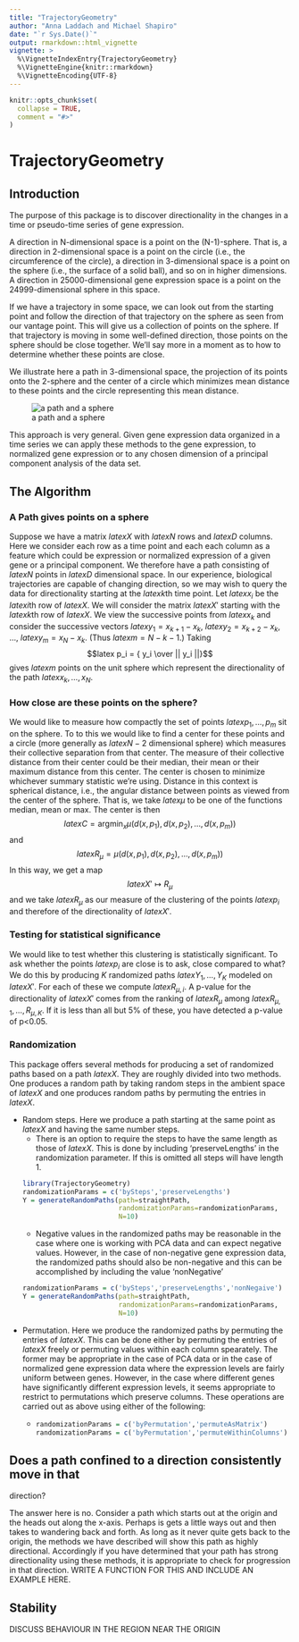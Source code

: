 ```yaml
---
title: "TrajectoryGeometry"
author: "Anna Laddach and Michael Shapiro"
date: "`r Sys.Date()`"
output: rmarkdown::html_vignette
vignette: >
  %\VignetteIndexEntry{TrajectoryGeometry}
  %\VignetteEngine{knitr::rmarkdown}
  %\VignetteEncoding{UTF-8}
---
```


```r
knitr::opts_chunk$set(
  collapse = TRUE,
  comment = "#>"
)
```
# TrajectoryGeometry

## Introduction

The purpose of this package is to discover directionality in the
changes in a time or pseudo-time series of gene expression.  

A direction in N-dimensional space is a point on the (N-1)-sphere.
That is, a direction in 2-dimensional space is a point on the circle
(i.e., the circumference of the circle), a direction in 3-dimensional
space is a point on the sphere (i.e., the surface of a solid ball),
and so on in higher dimensions. A direction in 25000-dimensional gene
expression space is a point on the 24999-dimensional sphere in this
space. 

If we have a trajectory in some space, we can look out from the
starting point and follow the direction of that trajectory on the
sphere as seen from our vantage point.  This will give us a collection
of points on the sphere.  If that trajectory is moving in some
well-defined direction, those points on the sphere should be close
together.  We'll say more in a moment as to how to determine whether
these points are close.

We illustrate here a path in 3-dimensional space, the projection of
its points onto the 2-sphere and the center of a circle which
minimizes mean distance to these points and the circle representing
this mean distance.

![a path and a sphere](pathAndSphere.png)

This approach is very general.  Given gene expression data organized
in a time series we can apply these methods to the gene expression, to
normalized gene expression or to any chosen dimension of a principal
component analysis of the data set.

## The Algorithm

### A Path gives points on a sphere

Suppose we have a matrix $latex X$ with $latex N$ rows and $latex D$
columns. Here we consider each row as a time point and each each
column as a feature which could be expression or normalized expression
of a given gene or a principal component.  We therefore have a
path consisting of $latex N$ points in $latex D$ dimensional space.
In our experience, biological trajectories are capable of changing
direction, so we may wish to query the data for directionality
starting at the $latex k$th time point.  Let $latex x_i$ be the $latex
i$th row of $latex X$.  We will consider the matrix $latex X'$
starting with the $latex k$th row of $latex X$. We view the successive
points from $latex x_k$ and consider the successive vectors $latex
y_1=x_{k+1} - x_k$, $latex y_2=x_{k+2} - x_k$, ..., $latex y_m=x_{N} -
x_k$.  (Thus $latex m = N - k - 1$.)  Taking $$latex p_i = { y_i \over
|| y_i ||}$$ gives $latex m$ points on the unit sphere which represent
the directionality of the path $latex x_k, \dots, x_N$.

### How close are these points on the sphere?

We would like to measure how compactly the set of points $latex
p_1,\dots,p_m$ sit on the sphere.  To to this we would like to find a
center for these points and a circle (more generally as $latex N-2$
dimensional sphere) which measures their collective
separation from that center.  The measure of their collective distance
from their center could be their median, their mean or their maximum
distance from this center.  The center is chosen to minimize whichever
summary statistic we're using.  Distance in this context is spherical
distance, i.e., the angular distance between points as viewed from the
center of the sphere.  That is, we take $latex \mu$ to be one of the
functions median, mean or max.  The center is then
$$latex C = {\mathrm{argmin}}_x
\mu(d(x,p_1),d(x,p_2),\dots,d(x,p_m))$$
and
$$latex R_\mu = \mu(d(x,p_1),d(x,p_2),\dots,d(x,p_m))$$
In this way, we get a map 
$$latex X' \mapsto R_\mu $$ 
and we take $latex R_\mu$ as our measure of the clustering of the
points $latex p_i$ and therefore of the directionality of $latex X'$. 

### Testing for statistical significance

We would like to test whether this clustering is statistically
significant.  To ask whether the points $latex p_i$ are close is to
ask, close compared to what?  We do this by producing $K$ randomized paths
$latex Y_1, \dots, Y_K$ modeled on $latex X'$.  For each of these we
compute $latex R_{\mu,i}$.  A p-value for the directionality of $latex
X'$ comes from the ranking of $latex R_\mu$ among $latex R_{\mu,1},
\dots, R_{\mu,K}$.  If it is less than all but 5% of these, you have
detected a p-value of p<0.05.

### Randomization

This package offers several methods for producing a set of randomized
paths based on a path $latex X$.  They are roughly divided into two
methods.  One produces a random path by taking random steps in the
ambient space of $latex X$  and one produces random paths by permuting
the entries in $latex X$.

* Random steps.  Here we produce a path starting at the same point as
  $latex X$ and having the same number steps.  
  * There is an option to require the steps to have the same length as
  those of $latex X$.  This is done by including 'preserveLengths' in
  the randomization parameter.  If this is omitted all steps will have
  length 1.
  ```r
  library(TrajectoryGeometry)
  randomizationParams = c('bySteps','preserveLengths')
  Y = generateRandomPaths(path=straightPath,
                          randomizationParams=randomizationParams,
                          N=10)
  ```
  * Negative values in the randomized paths may be reasonable in the
  case where one is working with PCA data and can expect negative
  values. However, in the case of non-negative gene expression data,
  the randomized paths should also be non-negative and this can be
  accomplished by including the value 'nonNegative'
  ```r
  randomizationParams = c('bySteps','preserveLengths','nonNegaive')
  Y = generateRandomPaths(path=straightPath,
                          randomizationParams=randomizationParams,
                          N=10)
  ```
* Permutation.  Here we produce the randomized paths by permuting the
  entries of $latex X$.  This can be done either by permuting the
  entries of $latex X$ freely or permuting values within each column
  spearately.  The former may be appropriate in the case of PCA data
  or in the case of normalized gene expression data where the
  expression levels are fairly uniform between genes.  However, in the
  case where different genes have significantly different expression
  levels, it seems appropriate to restrict to permutations which
  preserve columns.  These operations are carried out as above using
  either of the following:
  *
 	 ```r
	 randomizationParams = c('byPermutation','permuteAsMatrix')
	 randomizationParams = c('byPermutation','permuteWithinColumns')
	 ```

## Does a path confined to a direction consistently move in that
   direction?

The answer here is no.  Consider a path which starts out at the origin
and the heads out along the x-axis.  Perhaps is gets a little ways out
and then takes to wandering back and forth.  As long as it never quite
gets back to the origin, the methods we have described will show this
path as highly directional.  Accordingly if you have determined that
your path has strong directionality using these methods, it is
appropriate to check for progression in that direction.  WRITE A
FUNCTION FOR THIS AND INCLUDE AN EXAMPLE HERE.

## Stability

DISCUSS BEHAVIOUR IN THE REGION NEAR THE ORIGIN


